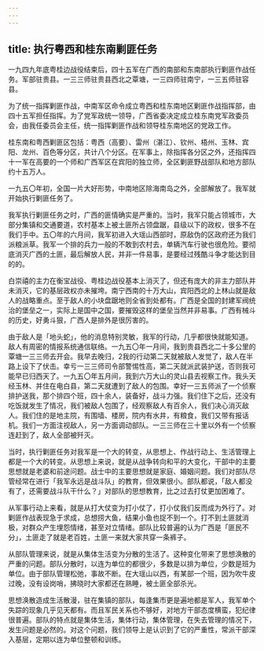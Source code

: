 ```yaml
---
---
---
```

title: 执行粤西和桂东南剿匪任务
---




一九四九年底粤桂边战役结束后，四十五军在广西的南部和东南部执行剿匪作战任务。军部驻贵县。一三三师驻贵县西北之覃塘，一三四师驻南宁，一三五师驻容县。

为了统一指挥剿匪作战，中南军区命令成立粤西和桂东南地区剿匪作战指挥部，由四十五军担任指挥。为了党军政统一领导，广西省委决定成立桂东南党军政委员会，由我任委员会主任，统一指挥剿匪作战和领导桂东南地区的党政工作。

桂东南和粤西剿匪区包括：粤西（高要）、雷州（湛江）、钦州、梧州、玉林、宾阳、龙州、百色等分区，共计八个分区。在军事上，除指挥各分区之外，还指挥四十一军在高要的一个师和广西军区在宾阳的独立师，全区剿匪野战部队和地方部队约十五万人。

一九五〇年初，全国一片大好形势，中南地区除海南岛之外，全部解放了。我军就开始执行剿匪任务了。

我军执行剿匪任务之时，广西的匪情确实是严重的。当时，我军只能占领城市，大部分集镇和交通要道，农村基本上被土匪所占领盘踞，县级以下的政权，很多不在我们手中。五〇年的六月间，我军初进入大瑶山西部时，原敌伪的区政府还为我们派粮派草。我军一个排的兵力一般的不敢到农村去，单辆汽车行驶也很危险。要彻底消灭广西的土匪，最后解放人民，并非一件易事，是要经过残酷斗争才能达到目的的。

白崇禧的主力在衡宝战役、粤桂边战役基本上消灭了，但还有庞大的非主力部队并未消灭，它的基层政权亦未摧垮。南宁西南的十万大山，宾阳西北的上林山就是敌人的战略重点。至于敌人的小块盘踞地则全省到处都有。广西是全国的封建军阀统治的堡垒之一，实际上是国中之国，要摧毁这样的堡垒当然并非易事。广西有械斗的历史，好勇斗狠，广西人是排外是很厉害的。

由于敌人是「地头蛇」，他的消息特别灵敏，我军的行动，几乎都很快就能知道。敌人有周密的情报系统通信联络。一九五〇年一月间，我到贵县西北二十多公里的覃塘一三三师去开会。我早去晚归，2我的行动第二天就被敌人发觉了，敌人在半路上设下了伏击。幸亏一三三师司令部警惕性高，第二天就派武装护送，否则我可能早已归西天了。一九五〇年五月间，我到六万大山的灵山县去视察工作。我头天经玉林、并住在电白县，第二天就遭到了敌人的包围。幸好一三五师派了一个侦察排护送我，那个排四个班，四十余人，装备好，战斗力强。我们住下之后，还没有吃饭就发生了情况，我们被敌人包围了，经观察敌人有百余人，我们决心消灭敌人。我们住的是地主院，有围墙、楼房，院内有水井，有粮食，我们又带有报话机。我们一方面注视敌人，另一方面调动部队。一三三师在三十里以外有一个侦察连赶到了，敌人全部被歼灭。

当时，执行剿匪任务对我军是一个大的转变，从思想上、作战行动上、生活管理上都是一个大的转变。从思想上来说，就是从战争转向和平的大变化，干部中的主要思想就是老婆和前途问题。战士中的主要思想就是家庭、婚姻问题。我们对部队尽管经常在进行「我军永远是战斗队」的教育，但效果很小。部队都说，「敌人都没有了，还需要战斗队干什么？」对部队的思想教育，比之过去打仗更加困难了。

从军事行动上来看，就是从打大仗变为打小仗了，打小仗我们反而成为外行了。对剿匪作战表现急于求成，总想捞大鱼，结果小鱼也捉不到一个。打不到土匪就消极，对群众产生埋怨情绪，甚至对立情绪。部队比较普遍的认为广西是「匪民不分」，土匪走了就是老百姓，土匪一来就大家共穿一条裤子。

从部队管理来说，就是从集体生活变为分散的生活了。这种变化带来了思想涣散的严重的问题。部队分散时，以连为单位的都很少，多数是以排为单位，少数是班为单位。由于部队管理松弛，事故不断。在大瑶山以西，有某部一个班，因为吹牛皮过晚，没有设岗哨，拂晓时大家都还在熟睡，被土匪全部杀光。

思想涣散造成生活散漫，驻在集镇的部队，每逢集市更是遍地都是军人，我军单个失踪的现象几乎见天都有。而且军民关系也不够好，对地方干部态度横蛮，犯纪律很普遍。部队的特点就是集体生活，集体行动，集体管理，在失去管理的情况下，发生问题是必然的。对这个问题，我们领导上是认识到了它的严重性，常派干部深入基层，定期以连为单位整顿和训练。
